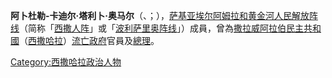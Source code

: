 {{Infobox Officeholder
|name        = 阿卜杜勒—卡迪尔·塔利卜 ·奥马尔<br>{{small|عبد القادر طالب عمر}}
|image       = Abdelkader Taleb Omar.jpg
|order       = {{ESH}}[[西撒哈拉總理|總理]]
|president   = [[穆罕默德·阿卜杜勒-阿齐兹|穆罕默德·阿卜杜勒-阿齐兹]]<br>[[卡特里·阿杜|卡特里·阿杜]] {{small|(代理)}}<br>[[卜拉欣·加利|卜拉欣·加利]] 
|term_start  = 2003年10月29日
|term_end    = 2018年2月4日
|predecessor = {{le|布斯拉亚·哈穆迪·巴尤恩|Bouchraya Hammoudi Bayoun}}
|successor   = [[穆罕默德·瓦利·阿齊|穆罕默德·瓦利·阿齊]]
|nationality = {{SADR}}
|birth_date  = {{birth year and age|1951}}
|birth_place = {{flag|Spanish Sahara}}[[西撒哈拉|西撒哈拉]][[阿尤恩|阿尤恩]]
|death_date  = 
|death_place = 
|party       = [[西撒哈拉人民解放阵线|西撒哈拉人民解放阵线]]
|religion    = [[伊斯兰教逊尼派|伊斯兰教逊尼派]]
}}

'''阿卜杜勒-卡迪尔·塔利卜·奥马尔'''（{{lang-ar|عبد القادر طالب عمر}}、{{lang-es|Abdelkader Taleb Oumar}}；{{bd|1951年}}），[[萨基亚埃尔阿姆拉和黄金河人民解放阵线|萨基亚埃尔阿姆拉和黄金河人民解放阵线]]（简称「[[西撒人阵|西撒人阵]]」或「[[波利萨里奥阵线|波利萨里奥阵线]]」）成員，曾為[[撒拉威阿拉伯民主共和國|撒拉威阿拉伯民主共和國]]（[[西撒哈拉|西撒哈拉]]）[[流亡政府|流亡政府]]官員及[[總理|總理]]。

{{DEFAULTSORT:Oumar, Abdelkader Taleb}}
{{Africa-poli-bio-stub}}
[[Category:西撒哈拉政治人物|Category:西撒哈拉政治人物]]